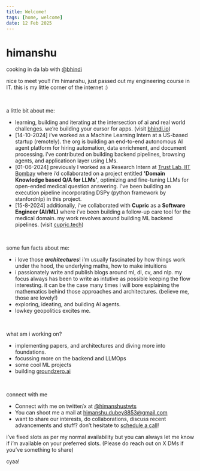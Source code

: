 ```yaml
---
title: Welcome! 
tags: [home, welcome]
date: 12 Feb 2025
---
```


<div class="flex flex-col items-end mb-8 text-right">
  <h1 class="text-5xl font-bold font-title mb-2">himanshu</h1>
  <p class="text-lg text-gruvbox-light-bg-lighter dark:text-gruvbox-dark-bg-lighter">
    cooking in da lab with <a href="https://bhindi.io" class="hover:text-gruvbox-light-accent dark:hover:text-gruvbox-dark-accent transition-colors">@bhindi</a>
  </p>
</div>

<p class="text-xl leading-relaxed mb-8">
  nice to meet you!! i'm himanshu, just passed out my engineering course in IT. this is my little corner of the internet :)
</p>

<br/>

<p class="text-xl md:text-2xl font-semibold">a little bit about me:</p>

- learning, building and iterating at the intersection of ai and real world challenges. we’re building your cursor for apps. (visit [bhindi.io](https://bhindi.io))
- [14-10-2024] i’ve worked as a Machine Learning Intern at a US-based startup (remotely). the org is building an end-to-end autonomous AI agent platform for hiring automation, data enrichment, and document processing. i’ve contributed on building backend pipelines, browsing agents, and applicatioon layer using LMs.
- [01-06-2024] previously I worked as a Research Intern at [Trust Lab, IIT Bombay](https://trustlab.iitb.ac.in/) where i’d collaborated on a project entitled **'Domain Knowledge based Q/A for LLMs'**, optimizing and fine-tuning LLMs for open-ended medical question answering.  I’ve been building an execution pipeline incorporating DSPy (python framework by stanfordnlp) in this project.
- [15-8-2024] additionally, i’ve collaborated with **Cupric** as a **Software Engineer (AI/ML)** where i’ve been building a follow-up care tool for the medical domain. my work revolves around building ML backend pipelines. (visit [cupric.tech](https://cupric.tech))

<br/>

<p class="text-xl md:text-2xl font-semibold">some fun facts about me:</p>

- i love those ***architectures***! i’m usually fascinated by how things work under the hood, the underlying maths, how to make intuitions
- i passionately write and publish blogs around ml, dl, cv, and nlp. my focus always has been to write as intutive as possible keeping the flow interesting. it can be the case many times i will bore explaining the mathematics behind those approaches and architectures. (believe me, those are lovely!) 
- exploring, ideating, and building AI agents.
- lowkey geopolitics excites me.

<br/>

<p class="text-xl md:text-2xl font-semibold">what am i working on?</p>

- implementing papers, and architectures and diving more into foundations.
- focussing more on the backend and LLMOps
- some cool ML projects 
- building [groundzero.ai](https://groundzeroai.netlify.app)

<br/>

<p class="text-xl md:text-2xl font-semibold">connect with me</p>

- Connect with me on twitter/x at [@himanshustwts](https://twitter.com/himanshustwts)
- You can shoot me a mail at [himanshu.dubey8853@gmail.com](mailto:himanshu.dubey8853@gmail.com)
- want to share our interests, do collaborations, discuss recent advancements and stuff? don’t hesitate to [schedule a call](https://calendly.com/hdubey261102/)!

i’ve fixed slots as per my normal availability but you can always let me know if i’m available on your preferred slots.
(Please do reach out on X DMs if you’ve something to share)

cyaa! 